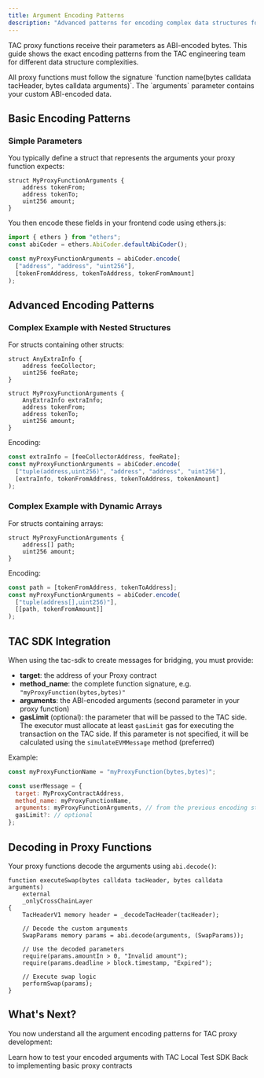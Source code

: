 ```yaml
---
title: Argument Encoding Patterns
description: "Advanced patterns for encoding complex data structures for TAC proxy functions"
---
```


TAC proxy functions receive their parameters as ABI-encoded bytes. This guide shows the exact encoding patterns from the TAC engineering team for different data structure complexities.

<Note>
  All proxy functions must follow the signature `function name(bytes calldata tacHeader, bytes calldata arguments)`.
  The `arguments` parameter contains your custom ABI-encoded data.
</Note>

## Basic Encoding Patterns

### Simple Parameters

You typically define a struct that represents the arguments your proxy function expects:

```solidity
struct MyProxyFunctionArguments {
    address tokenFrom;
    address tokenTo;
    uint256 amount;
}
```

You then encode these fields in your frontend code using ethers.js:

```javascript
import { ethers } from "ethers";
const abiCoder = ethers.AbiCoder.defaultAbiCoder();

const myProxyFunctionArguments = abiCoder.encode(
  ["address", "address", "uint256"],
  [tokenFromAddress, tokenToAddress, tokenFromAmount]
);
```

## Advanced Encoding Patterns

### Complex Example with Nested Structures

For structs containing other structs:

```solidity
struct AnyExtraInfo {
    address feeCollector;
    uint256 feeRate;
}

struct MyProxyFunctionArguments {
    AnyExtraInfo extraInfo;
    address tokenFrom;
    address tokenTo;
    uint256 amount;
}
```

Encoding:

```javascript
const extraInfo = [feeCollectorAddress, feeRate];
const myProxyFunctionArguments = abiCoder.encode(
  ["tuple(address,uint256)", "address", "address", "uint256"],
  [extraInfo, tokenFromAddress, tokenToAddress, tokenAmount]
);
```

### Complex Example with Dynamic Arrays

For structs containing arrays:

```solidity
struct MyProxyFunctionArguments {
    address[] path;
    uint256 amount;
}
```

Encoding:

```javascript
const path = [tokenFromAddress, tokenToAddress];
const myProxyFunctionArguments = abiCoder.encode(
  ["tuple(address[],uint256)"],
  [[path, tokenFromAmount]]
);
```

## TAC SDK Integration

When using the tac-sdk to create messages for bridging, you must provide:

- **target**: the address of your Proxy contract
- **method_name**: the complete function signature, e.g. `"myProxyFunction(bytes,bytes)"`
- **arguments**: the ABI-encoded arguments (second parameter in your proxy function)
- **gasLimit** (optional): the parameter that will be passed to the TAC side. The executor must allocate at least `gasLimit` gas for executing the transaction on the TAC side. If this parameter is not specified, it will be calculated using the `simulateEVMMessage` method (preferred)

Example:

```javascript
const myProxyFunctionName = "myProxyFunction(bytes,bytes)";

const userMessage = {
  target: MyProxyContractAddress,
  method_name: myProxyFunctionName,
  arguments: myProxyFunctionArguments, // from the previous encoding step
  gasLimit?: // optional
};
```


## Decoding in Proxy Functions

Your proxy functions decode the arguments using `abi.decode()`:

```solidity
function executeSwap(bytes calldata tacHeader, bytes calldata arguments)
    external
    _onlyCrossChainLayer
{
    TacHeaderV1 memory header = _decodeTacHeader(tacHeader);
    
    // Decode the custom arguments
    SwapParams memory params = abi.decode(arguments, (SwapParams));
    
    // Use the decoded parameters
    require(params.amountIn > 0, "Invalid amount");
    require(params.deadline > block.timestamp, "Expired");
    
    // Execute swap logic
    performSwap(params);
}
```


## What's Next?

You now understand all the argument encoding patterns for TAC proxy development:

<CardGroup cols={2}>
  <Card
    title="Testing Framework"
    icon="test-tube"
    href="/build/proxy/advanced-usage/testing-framework"
  >
    Learn how to test your encoded arguments with TAC Local Test SDK
  </Card>
  <Card
    title="Basic Proxy Contracts"
    icon="code"
    href="/build/proxy/usage/basic-contracts"
  >
    Back to implementing basic proxy contracts
  </Card>
</CardGroup>


